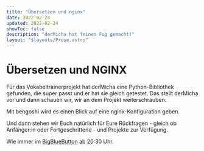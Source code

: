 ```yaml
---
title: "Übersetzen und nginx"
date: 2022-02-24
updated: 2022-02-24
showToc: false
description: "derMicha hat feinen Fug gemacht!"
layout: "$layouts/Prose.astro"
---
```




# Übersetzen und NGINX

Für das Vokabeltrainerprojekt hat derMicha eine Python-Bibliothek gefunden, die super passt und er hat sie gleich
getestet. Das stellt derMicha vor und dann schauen wir, wir an dem Projekt weiterschrauben.

Mit bengoshi wird es einen Blick auf eine nginx-Konfiguration geben.

Und dann stehen wir Euch natürlich für Eure Rückfragen - gleich ob Anfänger:in oder Fortgeschrittene - und Projekte zur
Verfügung.

Wie immer im [BigBlueButton](https://bbb.cyber4edu.org/b/der-0rc-8x7-4re) ab 20:30 Uhr.

